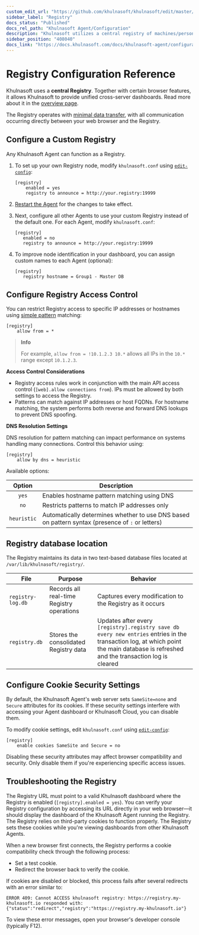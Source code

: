 ```yaml
---
custom_edit_url: "https://github.com/khulnasoft/khulnasoft/edit/master/src/registry/CONFIGURATION.md"
sidebar_label: "Registry"
docs_status: "Published"
docs_rel_path: "Khulnasoft Agent/Configuration"
description: "Khulnasoft utilizes a central registry of machines/person GUIDs, URLs, and opt-in account information to provide unified cross-server dashboards."
sidebar_position: "408040"
docs_link: "https://docs.khulnasoft.com/docs/khulnasoft-agent/configuration/registry"
---
```


# Registry Configuration Reference

Khulnasoft uses a **central Registry**. Together with certain browser features, it allows Khulnasoft to provide unified cross-server dashboards. Read more about it in the [overview page](/docs/khulnasoft-agent/registry).

The Registry operates with [minimal data transfer](/docs/khulnasoft-agent/registry#communication-with-the-registry), with all communication occurring directly between your web browser and the Registry.

## Configure a Custom Registry

Any Khulnasoft Agent can function as a Registry.

1. To set up your own Registry node, modify `khulnasoft.conf` using [`edit-config`](/docs/khulnasoft-agent/configuration#edit-a-configuration-file-using-edit-config):

   ```text
   [registry]
       enabled = yes
       registry to announce = http://your.registry:19999
   ```

2. [Restart the Agent](/docs/khulnasoft-agent/maintenance/service-control) for the changes to take effect.
3. Next, configure all other Agents to use your custom Registry instead of the default one. For each Agent, modify `khulnasoft.conf`:

   ```text
   [registry]
      enabled = no
      registry to announce = http://your.registry:19999
   ```

4. To improve node identification in your dashboard, you can assign custom names to each Agent (optional):

   ```text
   [registry]
      registry hostname = Group1 - Master DB
   ```

## Configure Registry Access Control

You can restrict Registry access to specific IP addresses or hostnames using [simple pattern](/docs/developer-and-contributor-corner/libkhulnasoft/simple-patterns) matching:

```text
[registry]
    allow from = *
```

> **Info**
>
> For example, `allow from = !10.1.2.3 10.*` allows all IPs in the `10.*` range except `10.1.2.3`.

**Access Control Considerations**

- Registry access rules work in conjunction with the main API access control (`[web].allow connections from`). IPs must be allowed by both settings to access the Registry.
- Patterns can match against IP addresses or host FQDNs. For hostname matching, the system performs both reverse and forward DNS lookups to prevent DNS spoofing.

**DNS Resolution Settings**

DNS resolution for pattern matching can impact performance on systems handling many connections. Control this behavior using:

```text
[registry]
    allow by dns = heuristic
```

Available options:

|   Option    | Description                                                                                      |
|:-----------:|--------------------------------------------------------------------------------------------------|
|    `yes`    | Enables hostname pattern matching using DNS                                                      |
|    `no`     | Restricts patterns to match IP addresses only                                                    |
| `heuristic` | Automatically determines whether to use DNS based on pattern syntax (presence of `:` or letters) |

## Registry database location

The Registry maintains its data in two text-based database files located at `/var/lib/khulnasoft/registry/`.

| File              | Purpose                                   | Behavior                                                                                                                                                                             |
|-------------------|-------------------------------------------|--------------------------------------------------------------------------------------------------------------------------------------------------------------------------------------|
| `registry-log.db` | Records all real-time Registry operations | Captures every modification to the Registry as it occurs                                                                                                                             |
| `registry.db`     | Stores the consolidated Registry data     | Updates after every `[registry].registry save db every new entries` entries in the transaction log, at which point the main database is refreshed and the transaction log is cleared |

## Configure Cookie Security Settings

By default, the Khulnasoft Agent's web server sets `SameSite=none` and `Secure` attributes for its cookies. If these security settings interfere with accessing your Agent dashboard or Khulnasoft Cloud, you can disable them.

To modify cookie settings, edit `khulnasoft.conf` using [`edit-config`](/docs/khulnasoft-agent/configuration#edit-a-configuration-file-using-edit-config):

```text
[registry]
    enable cookies SameSite and Secure = no
```

Disabling these security attributes may affect browser compatibility and security. Only disable them if you're experiencing specific access issues.

## Troubleshooting the Registry

The Registry URL must point to a valid Khulnasoft dashboard where the Registry is enabled (`[registry].enabled = yes`). You can verify your Registry configuration by accessing its URL directly in your web browser—it should display the dashboard of the Khulnasoft Agent running the Registry.
The Registry relies on third-party cookies to function properly. The Registry sets these cookies while you're viewing dashboards from other Khulnasoft Agents.

When a new browser first connects, the Registry performs a cookie compatibility check through the following process:

- Set a test cookie.
- Redirect the browser back to verify the cookie.

If cookies are disabled or blocked, this process fails after several redirects with an error similar to:

```text
ERROR 409: Cannot ACCESS khulnasoft registry: https://registry.my-khulnasoft.io responded with: {"status":"redirect","registry":"https://registry.my-khulnasoft.io"}
```

To view these error messages, open your browser's developer console (typically F12).
